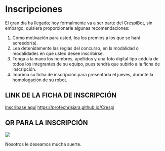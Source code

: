 # Inscripciones

El gran día ha llegado; hoy formalmente va a ser parte del CrespiBot, sin embargo, quisiera proporcionarle algunas recomendaciones:

1)  Como motivación para usted, lea los premios a los que se hará acreedor(a).
2)  Lea detenidamente las reglas del concurso, en la modalidad o modalidades en que usted desee inscribirse.
3)  Tenga a la mano los nombres, apellidos y una foto digital tipo cédula de todos los integrantes de su equipo, pues tendrá que subirlo a la ficha de inscripción.
4)  Imprima su ficha de inscripción para presentarla el jueves, durante la homologación de su robot.

## LINK DE LA FICHA DE INSCRIPCIÓN

[Inscribase aquí](https://profechrisjara.github.io/Crespi) <https://profechrisjara.github.io/Crespi>

## QR PARA LA INSCRIPCIÓN

[![](images/Eventos%20CrespiBot.png){fig-align="center"}](https://profechrisjara.github.io/Crespi)

Nosotros le deseamos mucha suerte.